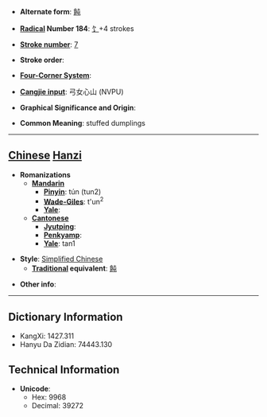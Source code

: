 * '''Alternate form''': [[飩]]

* '''[[Wiktionary:Chinese radical index| Radical]] Number 184''': [[Wiktionary:Chinese radical index 饣|饣]]+4 strokes

* '''[[Wiktionary:Chinese total strokes index|Stroke number]]''': [[Wiktionary:Chinese total strokes index 7|7]]

* '''Stroke order''': 

* '''[[Wiktionary:Chinese four corner index|Four-Corner System]]''': 

* '''[[Wiktionary:Chinese Cangjie index|Cangjie input]]''': 弓女心山 (NVPU)

* '''Graphical Significance and Origin''': 

* '''Common Meaning''': stuffed dumplings

----

== [[Chinese]] [[Hanzi]] ==

* '''Romanizations'''
** '''[[Mandarin]]'''
*** '''[[Pinyin]]''': tún (tun2)
*** '''[[Wade-Giles]]''': t'un<sup>2</sup>
*** '''[[Yale]]''': 
** '''[[Cantonese]]'''
*** '''[[Jyutping]]''':
*** '''[[Penkyamp]]''': 
*** '''[[Yale]]''': tan1

* '''Style''': [[Simplified Chinese]] 
** '''[[Traditional Chinese|Traditional]] equivalent''': [[飩]]

* '''Other info''': 

----

== Dictionary Information ==

* KangXi: 1427.311
* Hanyu Da Zidian: 74443.130

== Technical Information ==

* '''Unicode''':
** Hex: 9968
** Decimal: 39272